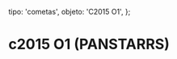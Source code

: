 
  tipo: 'cometas',
  objeto: 'C2015 O1',
};

# c2015 O1 (PANSTARRS)

<Imagen
  src="registro/c2015-o1_20180612_c2015-01_20180612i88.png"
  fecha="20180612"
/>

<Imagen
  src="registro/c2015-o1_20180416_2015-o1_20180416_i88.jpg"
  fecha="20180416"
/>

<Imagen
  src="registro/c2015-o1_20170816_c2015o1_20170816_i88.jpg"
  fecha="20170816"
/>